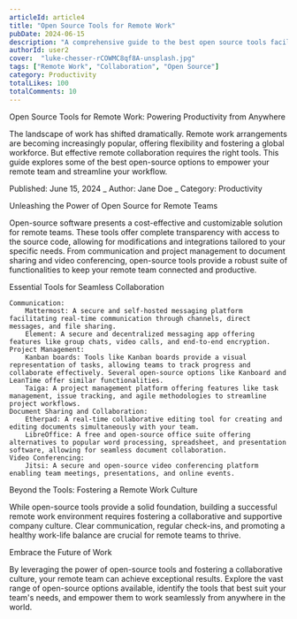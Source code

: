 ```yaml
---
articleId: article4
title: "Open Source Tools for Remote Work"
pubDate: 2024-06-15
description: "A comprehensive guide to the best open source tools facilitating seamless remote work and team collaboration."
authorId: user2
cover:  "luke-chesser-rCOWMC8qf8A-unsplash.jpg"
tags: ["Remote Work", "Collaboration", "Open Source"]
category: Productivity
totalLikes: 100
totalComments: 10
---
```


Open Source Tools for Remote Work: Powering Productivity from Anywhere

The landscape of work has shifted dramatically. Remote work arrangements are becoming increasingly popular, offering flexibility and fostering a global workforce. But effective remote collaboration requires the right tools. This guide explores some of the best open-source options to empower your remote team and streamline your workflow.

Published: June 15, 2024 _ Author: Jane Doe _ Category: Productivity

Unleashing the Power of Open Source for Remote Teams

Open-source software presents a cost-effective and customizable solution for remote teams. These tools offer complete transparency with access to the source code, allowing for modifications and integrations tailored to your specific needs. From communication and project management to document sharing and video conferencing, open-source tools provide a robust suite of functionalities to keep your remote team connected and productive.

Essential Tools for Seamless Collaboration

    Communication:
        Mattermost: A secure and self-hosted messaging platform facilitating real-time communication through channels, direct messages, and file sharing.
        Element: A secure and decentralized messaging app offering features like group chats, video calls, and end-to-end encryption.
    Project Management:
        Kanban boards: Tools like Kanban boards provide a visual representation of tasks, allowing teams to track progress and collaborate effectively. Several open-source options like Kanboard and LeanTime offer similar functionalities.
        Taiga: A project management platform offering features like task management, issue tracking, and agile methodologies to streamline project workflows.
    Document Sharing and Collaboration:
        Etherpad: A real-time collaborative editing tool for creating and editing documents simultaneously with your team.
        LibreOffice: A free and open-source office suite offering alternatives to popular word processing, spreadsheet, and presentation software, allowing for seamless document collaboration.
    Video Conferencing:
        Jitsi: A secure and open-source video conferencing platform enabling team meetings, presentations, and online events.

Beyond the Tools: Fostering a Remote Work Culture

While open-source tools provide a solid foundation, building a successful remote work environment requires fostering a collaborative and supportive company culture. Clear communication, regular check-ins, and promoting a healthy work-life balance are crucial for remote teams to thrive.

Embrace the Future of Work

By leveraging the power of open-source tools and fostering a collaborative culture, your remote team can achieve exceptional results. Explore the vast range of open-source options available, identify the tools that best suit your team's needs, and empower them to work seamlessly from anywhere in the world.

